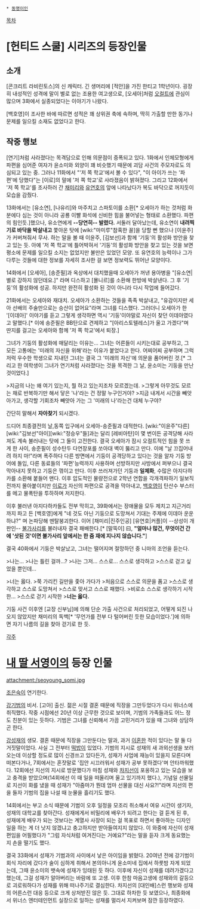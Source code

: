  * [[동명이인]]

[[목차]]

= [헌티드 스쿨] 시리즈의 등장인물 =
== 소개 ==
[콘크리트 라비린토스]의 신 캐릭터. 긴 생머리에 [적안]을 가진 한티고 1학년이다. 굉장히 내성적인 성격에 말이 별로 없는 조용한 여고생으로, [오세아]처럼 [[오컬트]]에 관심이 많으며 3화에서 실종되었다는 이야기가 나왔다.

[백호영]이 조사한 바에 따르면 성적은 꽤 상위권 축에 속하며, 딱히 가출할 만한 동기나 문제를 일으킬 소재도 없었다고 한다.

== 작중 행보 ==
[연기]처럼 사라졌다는 목격담으로 인해 의문점이 증폭되고 있다. 1화에서 인체모형에게 파편을 심어준 여자가 윤소미와 외양이 꽤 비슷했기 때문에 괴담 사건의 주모자로도 의심되고 있는 중. 그러나 11화에서 "'저 쪽 학교'에서 볼 수 있다", "이 아이가 쓰는 '파편'에 당했다"는 [이로]의 말에 '저 쪽 학교'로 사라졌음이 밝혀졌다. 그리고 12화에서 '저 쪽 학교'를 조사하러 간 [[채미리]]와 [[유연호]]의 앞에 나타났다가 복도 바닥으로 꺼지듯이 모습을 감췄다.

13화에서는 [유소연], [나유리]와 마주치고 스파토이를 소환[* 오세아가 하는 것처럼 화분에다 심는 것이 아니라 공룡 이빨 화석에 신비한 힘을 불어넣는 형태로 소환했다. 파편의 힘인듯.]했으나, 유소연에게 '''--당연히-- 발렸다.''' 서둘러 달아났는데, 유소연이 '''내려찍기로 바닥을 박살내고''' 쫓아온 탓에 [wiki:"마미루"참혹한 꼴]을 당할 뻔 했으나 [이윤주]가 커버쳐줘서 무사. 하는 말을 볼 때 이윤주, [김보선]과 함께 '기둥'의 활성화 방안을 찾고 있는 듯. 아예 '저 쪽 학교'에 틀어박혀서 '기둥'의 활성화 방안을 찾고 있는 것을 보면 평소에 문제를 일으킬 소지는 없었지만 불만은 있었던 모양. 또 유연호의 능력이나 그가 다루는 것들에 대한 정보를 자세히 조사한 걸 보면 정보력도 뛰어난 모양이다.

14화에서 [오세아], [송준필]과 옥상에서 대치했을때 오세아가 꺼낸 용아병을 "[유소연|별로 강하지 않던데요.]" 라며 디스하고 [묠니르]를 소환해 한방에 박살낸다. 그 후 '기둥'의 활성화에 성공. 하지만 완전히 활성화 된 것이 아니라 다시 작업에 들어갔다. 

21화에서는 오세아와 재대치. 오세아가 소환하는 것들을 족족 박살내고, "유감이지만 세아 선배의 주술만으로는 승산이 없어요"라며 그녀를 디스했다. 그러더니 오세아가 한 '[이데아]' 이야기를 듣고 그렇게 생각하면 역시 '기둥'이야말로 자신이 찾던 이데아였다고 말했다.[* 이에 송준필은 BB탄으로 견제하고 "[아리스토텔레스]가 울고 가겠다"며 딴지를 걸고는 오세아와 함께 '저 쪽 학교'에서 퇴장.]

그녀가 기둥의 활성화에 매달리는 이유는... 그녀는 어른들이 시키는대로 공부하고, 그 모든 고통에는 '미래의 자신을 위해'라는 이유가 붙었다고 한다. 어찌어찌 공부하며 그럭저럭 우수한 학생으로 지내던 그녀는 결국 그 '미래의 자신'에 의문을 품어버린 것.[* 그리고 한 여학생이 그녀가 연기처럼 사라졌다는 것을 목격한 그 날, 윤소미는 기둥을 만난 것이었다.]

>지금의 나는 왜 여기 있는지, 뭘 하고 있는지조차 모르겠는데.
>그렇게 아무것도 모르는 채로 반복하기만 해서 닿은 '나'라는 건 정말 누구인거야?
>지금 내게서 시간을 빼앗아가고, 생각할 기회조차 빼앗아 가는 그 '미래의 나'라는건 대체 누구야?
　

간단히 말해서 '''자아찾기''' 되시겠다.

드디어 최종결전의 날,동쪽 입구에서 오세아-송준필과 대적한다. [wiki:"이윤주"다른] [wiki:"김보선"아이][wiki:"정승우"들]과는 달리 [레비아탄]이 몇 번이든 공격당해 사라져도 계속 불러내는 탓에 그 둘이 고전한다. 결국 오세아가 잠시 오컬트적인 힘을 못 쓰게 한 사이, 송준필이 성수탄두 다연장포를 쏘아대 벽이 뚫리고 만다. 이에 "날 끄집어내려 하지 마!"라며 폭주하다 다른 방면에서 기둥이 공격당하고 있다는 것을 알자 기둥 방어에 돌입, 다른 동료들의 '파편'능력까지 사용하며 선방하지만 사방에서 퍼부으니 결국 막아내지 못하고 기둥은 꺾이고 만다. 이후 쓰러져가던 기둥과 '''일체화''', 수많은 아지다하카를 소환해 붙들어 맨다. 이후 압도적인 물량전으로 2학년 연합을 각개격파하기 일보직전까지 몰아붙이지만 [[이로]]가 자신의 파편으로 공격을 막아내고, [[백호영]]이 탄산수 부스터를 메고 물폭탄을 투하하며 저지한다.

이후 불러낸 아지다하카들도 전부 막히고, 39화에서는 장애물을 모두 제치고 지근거리까지 파고 든 [백호영]에게 "네 것도 아닌 기둥으로 도망쳐서 기대는 주제에 이데아 운운하냐?" 며 논파당해 멘탈붕괴한다. 이어 [채미리|진주인공] [유연호|커플]이 --상성이 개판인-- [[불가사리]]를 불러내자 결국 패배한다.[* [말뚝이] 曰, '''"얼마나 많건, 무엇이건 간에 '삿된 것'이면 불가사리 앞에서는 한 줌 재에 지나지 않습니다."''']

결국 40화에서 기둥은 박살났고, 그녀는 떨어지며 절망하던 중 니마의 조언을 듣는다.

>나는...
>나는 틀린 걸까...?
>나는 그저... 스스로... 스스로 생각하고
>스스로 걷고 싶었을 뿐인데...

>너는 옳다.
>쭉 가리킨 길만을 좇아 가다가
>처음으로 스스로 의문을 품고
>스스로 생각하고 스스로 도망쳐서
>스스로 맞서고 스스로 패했다.
>비로소 스스로 생각하기 시작한...
>스스로 걷기 시작한
>'''너는 옳다.'''

기둥 사건 이후엔 [교장 신부님]에 의해 단순 가출 사건으로 처리되었고, 어떻게 되진 나오지 않았지만 채미리의 독백[* '무언가를 전부 다 털어버린 듯한 모습이었다.']에 의하면 자기 나름의 길을 찾아 걷기로 한 듯.

[[각주]]

= [[내 딸 서영이]]의 등장 인물 =
attachment:/seoyoung_somi.jpg

[[조은숙]]이 연기한다.

[[강기범]]의 비서. [고아] 출신. 젊은 시절 결혼 때문에 직장을 그만두었다가 다시 위너스에 취직했다. 작중 시점에선 20년 이상 근무한 것으로 보이며, 기범의 가족들과도 어느 정도 친분이 있는 듯하다. 기범은 그녀를 신뢰해서 가끔 고민거리가 있을 때 그녀와 상담하곤 한다. 
 
[[강성재]]의 생모. 결혼 때문에 직장을 그만둔다는 말과, 과거 [[이혼]]한 적이 있다는 말 둘 다 거짓말이었다. 사실 그 전부터 [[떡밥]]이 있었다. 기범의 지시로 성재의 새 과외선생을 보러 오는데 이상할 정도로 많이 신경쓰고 있다든가, 성재가 사업에 재능이 있을지 모른다며 떠본다거나, 7회에서는 혼잣말로 '집안 시끄러워서 성재가 공부 못하겠다'며 안타까워했다. 12회에선 지선의 지시로 방문했다가 마침 성재와 [[차지선]]이 포옹하고 있는 모습을 보고 충격을 받았으며(14회에선 이 때 일을 떠올리며 울고 있기까지 했다.), 기념일 선물일로 지선이 화를 냈을 때 성재가 "아줌마가 뭔데 엄마 선물을 대신 사요?!"라며 지선의 편을 들자 기범의 집을 나설 때 눈물을 흘리기도 했다. 

14회에서는 부고 소식 때문에 기범이 오후 일정을 모조리 취소해서 여유 시간이 생기자, 성재의 대학교를 찾아간다. 성재에게서 비밀리에 배우가 되려고 한다는 걸 듣게 된 후, 성재에게 배우가 되는 것보다는 계열사 사장이 되는 걸 목표로 하면서 좋아하는 디자인 일을 하는 게 더 낫지 않겠냐고 충고하지만 받아들여지지 않았다. 이 와중에 자신이 성재 편임을 어필했다가 "그럼 자식처럼 여겨진다는 거예요?"라는 말을 듣자 크게 동요했는지 손을 떨기도 했다.

결국 33화에서 성재가 기범과의 사이에서 낳은 아이임을 밝혔다. 20여년 전에 강기범이 회식 자리에 갔다가 술이 심하게 취해서 본의아니게 윤소미네 집에서 하룻밤 자게 되었는데, 그때 윤소미의 뱃속에 성재가 잉태된 듯 하다. 이후에 자신이 성재를 데려가겠다고 했는데, 그걸 성재가 알아버리는 바람에 또 고생. 이후 한참 마음고생에 성재와의 갈등으로 괴로워하다가 성재를 위해 떠나주기로 결심한다. 차지선의 [대인배]스런 행보와 성재의 어른스런 대응 등으로 크게 상처받진 않은 듯. 그대로 하차한 듯 보였으나, 최종화에서 위너스 엔터테인먼트 실장으로 일하는 성재를 멀리서 지켜보며 잠깐 등장하였다.
